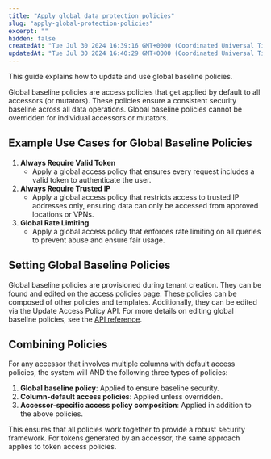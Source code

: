 ```yaml
---
title: "Apply global data protection policies"
slug: "apply-global-protection-policies"
excerpt: ""
hidden: false
createdAt: "Tue Jul 30 2024 16:39:16 GMT+0000 (Coordinated Universal Time)"
updatedAt: "Tue Jul 30 2024 16:40:29 GMT+0000 (Coordinated Universal Time)"
---
```

This guide explains how to update and use global baseline policies.

Global baseline policies are access policies that get applied by default to all accessors (or mutators). These policies ensure a consistent security baseline across all data operations. Global baseline policies cannot be overridden for individual accessors or mutators.

## Example Use Cases for Global Baseline Policies

1. **Always Require Valid Token**
   - Apply a global access policy that ensures every request includes a valid token to authenticate the user.
2. **Always Require Trusted IP**
   - Apply a global access policy that restricts access to trusted IP addresses only, ensuring data can only be accessed from approved locations or VPNs.
3. **Global Rate Limiting**
   - Apply a global access policy that enforces rate limiting on all queries to prevent abuse and ensure fair usage.

## Setting Global Baseline Policies

Global baseline policies are provisioned during tenant creation. They can be found and edited on the access policies page. These policies can be composed of other policies and templates. Additionally, they can be edited via the Update Access Policy API. For more details on editing global baseline policies, see the [API reference](/docs/reference/put_tokenizer-policies-access-id).

## Combining Policies

For any accessor that involves multiple columns with default access policies, the system will AND the following three types of policies:

1. **Global baseline policy**: Applied to ensure baseline security.
2. **Column-default access policies**: Applied unless overridden.
3. **Accessor-specific access policy composition**: Applied in addition to the above policies.

This ensures that all policies work together to provide a robust security framework. For tokens generated by an accessor, the same approach applies to token access policies.
